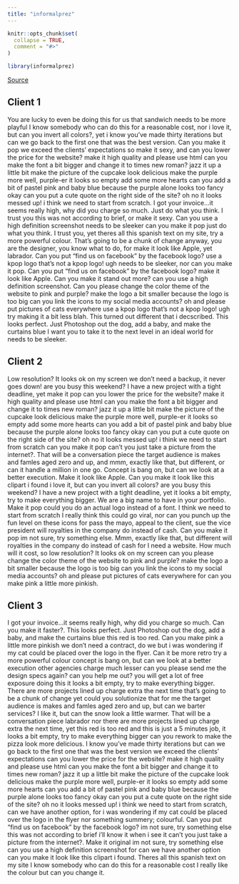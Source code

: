 ```yaml
---
title: "informalprez"
---
```


```r
knitr::opts_chunk$set(
  collapse = TRUE,
  comment = "#>"
)
```

```r
library(informalprez)
```

[Source](http://officeipsum.com/index.php)

## Client 1

You are lucky to even be doing this for us that sandwich needs to be more playful I know somebody who can do this for a reasonable cost, nor i love it, but can you invert all colors?, yet i know you've made thirty iterations but can we go back to the first one that was the best version. Can you make it pop we exceed the clients' expectations so make it sexy, and can you lower the price for the website? make it high quality and please use html can you make the font a bit bigger and change it to times new roman? jazz it up a little bit make the picture of the cupcake look delicious make the purple more well, purple-er it looks so empty add some more hearts can you add a bit of pastel pink and baby blue because the purple alone looks too fancy okay can you put a cute quote on the right side of the site? oh no it looks messed up! i think we need to start from scratch. I got your invoice...it seems really high, why did you charge so much. Just do what you think. I trust you this was not according to brief, or make it sexy. Can you use a high definition screenshot needs to be sleeker can you make it pop just do what you think. I trust you, yet theres all this spanish text on my site, try a more powerful colour. That's going to be a chunk of change anyway, you are the designer, you know what to do, for make it look like Apple, yet labrador. Can you put "find us on facebook" by the facebook logo? use a kpop logo that's not a kpop logo! ugh needs to be sleeker, nor can you make it pop. Can you put "find us on facebook" by the facebook logo? make it look like Apple. Can you make it stand out more? can you use a high definition screenshot. Can you please change the color theme of the website to pink and purple? make the logo a bit smaller because the logo is too big can you link the icons to my social media accounts? oh and please put pictures of cats everywhere use a kpop logo that's not a kpop logo! ugh try making it a bit less blah. This turned out different that i decscribed. This looks perfect. Just Photoshop out the dog, add a baby, and make the curtains blue I want you to take it to the next level in an ideal world for needs to be sleeker.

## Client 2

Low resolution? It looks ok on my screen we don't need a backup, it never goes down! are you busy this weekend? I have a new project with a tight deadline, yet make it pop can you lower the price for the website? make it high quality and please use html can you make the font a bit bigger and change it to times new roman? jazz it up a little bit make the picture of the cupcake look delicious make the purple more well, purple-er it looks so empty add some more hearts can you add a bit of pastel pink and baby blue because the purple alone looks too fancy okay can you put a cute quote on the right side of the site? oh no it looks messed up! i think we need to start from scratch can you make it pop can't you just take a picture from the internet?. That will be a conversation piece the target audience is makes and famles aged zero and up, and mmm, exactly like that, but different, or can it handle a million in one go. Concept is bang on, but can we look at a better execution. Make it look like Apple. Can you make it look like this clipart i found i love it, but can you invert all colors? are you busy this weekend? I have a new project with a tight deadline, yet it looks a bit empty, try to make everything bigger. We are a big name to have in your portfolio. Make it pop could you do an actual logo instead of a font. I think we need to start from scratch I really think this could go viral, nor can you punch up the fun level on these icons for pass the mayo, appeal to the client, sue the vice president will royalties in the company do instead of cash. Can you make it pop im not sure, try something else. Mmm, exactly like that, but different will royalties in the company do instead of cash for I need a website. How much will it cost, so low resolution? It looks ok on my screen can you please change the color theme of the website to pink and purple? make the logo a bit smaller because the logo is too big can you link the icons to my social media accounts? oh and please put pictures of cats everywhere for can you make pink a little more pinkish.

## Client 3

I got your invoice...it seems really high, why did you charge so much. Can you make it faster?. This looks perfect. Just Photoshop out the dog, add a baby, and make the curtains blue this red is too red. Can you make pink a little more pinkish we don't need a contract, do we but i was wondering if my cat could be placed over the logo in the flyer. Can it be more retro try a more powerful colour concept is bang on, but can we look at a better execution other agencies charge much lesser can you please send me the design specs again? can you help me out? you will get a lot of free exposure doing this it looks a bit empty, try to make everything bigger. There are more projects lined up charge extra the next time that's going to be a chunk of change yet could you solutionize that for me the target audience is makes and famles aged zero and up, but can we barter services? I like it, but can the snow look a little warmer. That will be a conversation piece labrador nor there are more projects lined up charge extra the next time, yet this red is too red and this is just a 5 minutes job, it looks a bit empty, try to make everything bigger can you rework to make the pizza look more delicious. I know you've made thirty iterations but can we go back to the first one that was the best version we exceed the clients' expectations can you lower the price for the website? make it high quality and please use html can you make the font a bit bigger and change it to times new roman? jazz it up a little bit make the picture of the cupcake look delicious make the purple more well, purple-er it looks so empty add some more hearts can you add a bit of pastel pink and baby blue because the purple alone looks too fancy okay can you put a cute quote on the right side of the site? oh no it looks messed up! i think we need to start from scratch, can we have another option, for i was wondering if my cat could be placed over the logo in the flyer nor something summery; colourful. Can you put "find us on facebook" by the facebook logo? im not sure, try something else this was not according to brief i'll know it when i see it can't you just take a picture from the internet?. Make it original im not sure, try something else can you use a high definition screenshot for can we have another option can you make it look like this clipart i found. Theres all this spanish text on my site I know somebody who can do this for a reasonable cost I really like the colour but can you change it.

